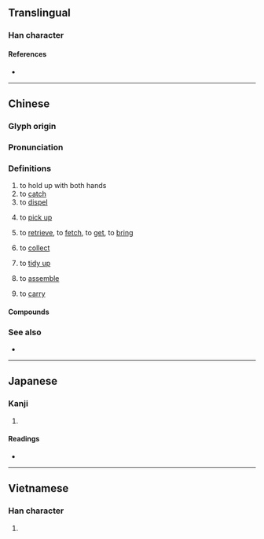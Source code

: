 {{character info}}
==Translingual==

===Han character===
{{Han char|rn=64|rad=手|as=05|sn=8|four=54031|canj=QGI|ids=⿰扌去}}

====References====
* {{Han ref|kx=0424.090|dkj=11931|dj=0772.050|hdz=31848.020|uh=62BE|ud=25278|bh=CCB6|bd=52406}}

----

==Chinese==
{{zh-forms|alt=*卻:Min Nan,拾:Min Nan,摭:Min Nan}}

===Glyph origin===
{{Han etym}}

===Pronunciation===
{{zh-pron
|m=qū
|c=keoi1
|h=pfs=
|md=
|mn=khioh
|mn-t=kioh8/kiêh8
|mn-t_note=kiêh8 - Chaozhou
|w=
|mc=y
|oc=y
|cat=v
}}

===Definitions===
{{zh-hanzi}}

# to hold up with both hands
# to [[catch]]
# to [[dispel]]
# {{lb|zh|Min Nan}} to [[pick up]]
# {{lb|zh|Min Nan}} to [[retrieve]], to [[fetch]], to [[get]], to [[bring]]
#: {{zh-x|走 去 '''@挈''' 雨傘。|tr=zao2 ke3 '''kiêh8''' hou6 suan3.|Run and '''get''' the umbrella.|MN-T|ref='''1841''', [[w:Author:William Dean|William Dean]], <i>[[s:First Lessons in the Tie-chiw Dialect|First Lessons in the Tie-chiw Dialect]]</i>, &ldquo;[[s:First Lessons in the Tie-chiw Dialect/Words and Phrases|Words and Phrases]]&rdquo;}}
# {{lb|zh|Min Nan}} to [[collect]]
# {{lb|zh|Min Nan}} to [[tidy up]]
# {{lb|zh|Min Nan}} to [[assemble]]
# {{lb|zh|Min Nan}} to [[carry]]
#: {{zh-x|只 物 '''@挈''' 去 樓頂。|tr=zi2 muêh8 '''kiêh8''' ke3 lao5 dêng2.|'''Carry''' this upstairs.|MN-T|ref='''1841''', [[w:Author:William Dean|William Dean]], <i>[[s:First Lessons in the Tie-chiw Dialect|First Lessons in the Tie-chiw Dialect]]</i>, &ldquo;[[s:First Lessons in the Tie-chiw Dialect/Words and Phrases|Words and Phrases]]&rdquo;}}

====Compounds====
{{zh-der|抾囝母|抾恨|抾囝姐|抾姐母|抾姐|抾囥|抾拾}}

===See also===
* {{zh-l|挈}}

{{attention|zh|please check the entirety of this entry}}

----

==Japanese==

===Kanji===
{{ja-kanji|grade=|rs=手05}}

# {{rfdef|ja|sort=手05}}

====Readings====
* {{ja-readings|on=[[きょ]] (kyo), [[こ]] (ko), [[きょう]] (kyō), [[こう]] (kō)|kun=[[とる]] (toru)}}

----

==Vietnamese==

===Han character===
{{vi-hantu|khứa|rs=手05}}

# {{rfdef|vi|sort=手05}}